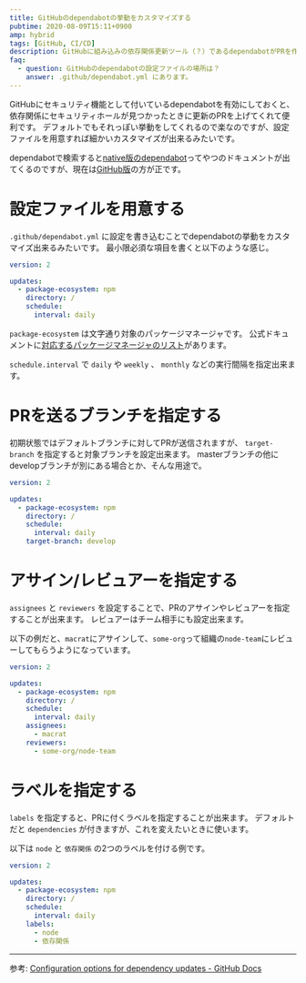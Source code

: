```yaml
---
title: GitHubのdependabotの挙動をカスタマイズする
pubtime: 2020-08-09T15:11+0900
amp: hybrid
tags: [GitHub, CI/CD]
description: GitHubに組み込みの依存関係更新ツール（？）であるdependabotがPRを作るタイミングやラベルなどをカスタマイズする方法です。結構細かいところまで設定出来るっぽい。
faq:
  - question: GitHubのdependabotの設定ファイルの場所は？
    answer: .github/dependabot.yml にあります。
---
```


GitHubにセキュリティ機能として付いているdependabotを有効にしておくと、依存関係にセキュリティホールが見つかったときに更新のPRを上げてくれて便利です。
デフォルトでもそれっぽい挙動をしてくれるので楽なのですが、設定ファイルを用意すれば細かいカスタマイズが出来るみたいです。

dependabotで検索すると[native版のdependabot](https://dependabot.com/)ってやつのドキュメントが出てくるのですが、現在は[GitHub版](https://docs.github.com/en/github/administering-a-repository/keeping-your-dependencies-updated-automatically)の方が正です。


# 設定ファイルを用意する

`.github/dependabot.yml` に設定を書き込むことでdependabotの挙動をカスタマイズ出来るみたいです。
最小限必須な項目を書くと以下のような感じ。

``` yaml
version: 2

updates:
  - package-ecosystem: npm
    directory: /
    schedule:
      interval: daily
```

`package-ecosystem` は文字通り対象のパッケージマネージャです。
公式ドキュメントに[対応するパッケージマネージャのリスト](https://docs.github.com/en/github/administering-a-repository/configuration-options-for-dependency-updates#package-ecosystem)があります。

`schedule.interval` で `daily` や `weekly` 、 `monthly` などの実行間隔を指定出来ます。


# PRを送るブランチを指定する

初期状態ではデフォルトブランチに対してPRが送信されますが、 `target-branch` を指定すると対象ブランチを設定出来ます。
masterブランチの他にdevelopブランチが別にある場合とか、そんな用途で。

``` yaml
version: 2

updates:
  - package-ecosystem: npm
    directory: /
    schedule:
      interval: daily
    target-branch: develop
```


# アサイン/レビュアーを指定する

`assignees` と `reviewers` を設定することで、PRのアサインやレビュアーを指定することが出来ます。
レビュアーはチーム相手にも設定出来ます。

以下の例だと、`macrat`にアサインして、`some-org`って組織の`node-team`にレビューしてもらうようになっています。

``` yaml
version: 2

updates:
  - package-ecosystem: npm
    directory: /
    schedule:
      interval: daily
    assignees:
      - macrat
    reviewers:
      - some-org/node-team
```


# ラベルを指定する

`labels` を指定すると、PRに付くラベルを指定することが出来ます。
デフォルトだと `dependencies` が付きますが、これを変えたいときに使います。

以下は `node` と `依存関係` の2つのラベルを付ける例です。

``` yaml
version: 2

updates:
  - package-ecosystem: npm
    directory: /
    schedule:
      interval: daily
    labels:
      - node
      - 依存関係
```

---

参考: [Configuration options for dependency updates - GitHub Docs](https://docs.github.com/en/github/administering-a-repository/configuration-options-for-dependency-updates)
